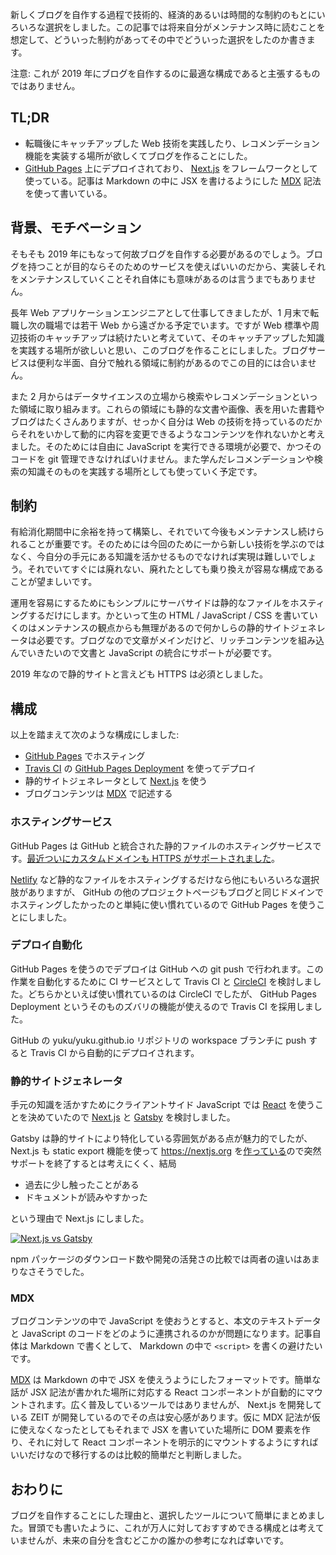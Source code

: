 新しくブログを自作する過程で技術的、経済的あるいは時間的な制約のもとにいろいろな選択をしました。この記事では将来自分がメンテナンス時に読むことを想定して、どういった制約があってその中でどういった選択をしたのか書きます。

注意: これが 2019 年にブログを自作するのに最適な構成であると主張するものではありません。

## TL;DR

- 転職後にキャッチアップした Web 技術を実践したり、レコメンデーション機能を実装する場所が欲しくてブログを作ることにした。
- [GitHub Pages] 上にデプロイされており、 [Next.js] をフレームワークとして使っている。記事は Markdown の中に JSX を書けるようにした [MDX] 記法を使って書いている。

## 背景、モチベーション

そもそも 2019 年にもなって何故ブログを自作する必要があるのでしょう。ブログを持つことが目的ならそのためのサービスを使えばいいのだから、実装しそれをメンテナンスしていくことそれ自体にも意味があるのは言うまでもありません。

長年 Web アプリケーションエンジニアとして仕事してきましたが、1 月末で転職し次の職場では若干 Web から遠ざかる予定でいます。ですが Web 標準や周辺技術のキャッチアップは続けたいと考えていて、そのキャッチアップした知識を実践する場所が欲しいと思い、このブログを作ることにしました。ブログサービスは便利な半面、自分で触れる領域に制約があるのでこの目的には合いません。

また 2 月からはデータサイエンスの立場から検索やレコメンデーションといった領域に取り組みます。これらの領域にも静的な文書や画像、表を用いた書籍やブログはたくさんありますが、せっかく自分は Web の技術を持っているのだからそれをいかして動的に内容を変更できるようなコンテンツを作れないかと考えました。そのためには自由に JavaScript を実行できる環境が必要で、かつそのコードを git 管理できなければいけません。また学んだレコメンデーションや検索の知識そのものを実践する場所としても使っていく予定です。

## 制約

有給消化期間中に余裕を持って構築し、それでいて今後もメンテナンスし続けられることが重要です。そのためには今回のために一から新しい技術を学ぶのではなく、今自分の手元にある知識を活かせるものでなければ実現は難しいでしょう。それでいてすぐには廃れない、廃れたとしても乗り換えが容易な構成であることが望ましいです。

運用を容易にするためにもシンプルにサーバサイドは静的なファイルをホスティングするだけにします。かといって生の HTML / JavaScript / CSS を書いていくのはメンテナンスの観点からも無理があるので何かしらの静的サイトジェネレータは必要です。ブログなので文章がメインだけど、リッチコンテンツを組み込んでいきたいので文書と JavaScript の統合にサポートが必要です。

2019 年なので静的サイトと言えども HTTPS は必須としました。

## 構成

以上を踏まえて次のような構成にしました:

- [GitHub Pages] でホスティング
- [Travis CI] の [GitHub Pages Deployment] を使ってデプロイ
- 静的サイトジェネレータとして [Next.js] を使う
- ブログコンテンツは [MDX] で記述する

### ホスティングサービス

GitHub Pages は GitHub と統合された静的ファイルのホスティングサービスです。[最近ついにカスタムドメインも HTTPS がサポートされました](https://blog.github.com/2018-05-01-github-pages-custom-domains-https/)。

[Netlify](https://www.netlify.com/) など静的なファイルをホスティングするだけなら他にもいろいろな選択肢がありますが、 GitHub の他のプロジェクトページもブログと同じドメインでホスティングしたかったのと単純に使い慣れているので GitHub Pages を使うことにしました。

### デプロイ自動化

GitHub Pages を使うのでデプロイは GitHub への git push で行われます。この作業を自動化するために CI サービスとして Travis CI と [CircleCI](https://circleci.com/) を検討しました。どちらかといえば使い慣れているのは CircleCI でしたが、 GitHub Pages Deployment というそのものズバリの機能が使えるので Travis CI を採用しました。

GitHub の yuku/yuku.github.io リポジトリの workspace ブランチに push すると Travis CI から自動的にデプロイされます。

### 静的サイトジェネレータ

手元の知識を活かすためにクライアントサイド JavaScript では [React](https://reactjs.org/) を使うことを決めていたので [Next.js] と [Gatsby](https://www.gatsbyjs.org/) を検討しました。

Gatsby は静的サイトにより特化している雰囲気がある点が魅力的でしたが、 Next.js も static export 機能を使って https://nextjs.org を[作っている](https://www.reddit.com/r/reactjs/comments/992n2r/next_vs_gatsby/e4lrffl/)ので突然サポートを終了するとは考えにくく、結局

- 過去に少し触ったことがある
- ドキュメントが読みやすかった

という理由で Next.js にしました。

[![Next.js vs Gatsby](/static/images/2019/01/next-vs-gatsby.png)](https://www.npmtrends.com/gatsby-vs-next)

npm パッケージのダウンロード数や開発の活発さの比較では両者の違いはあまりなさそうでした。

### MDX

ブログコンテンツの中で JavaScript を使おうとすると、本文のテキストデータと JavaScript のコードをどのように連携されるのかが問題になります。記事自体は Markdown で書くとして、 Markdown の中で `<script>` を書くの避けたいです。

[MDX] は Markdown の中で JSX を使えうようにしたフォーマットです。簡単な話が JSX 記法が書かれた場所に対応する React コンポーネントが自動的にマウントされます。広く普及しているツールではありませんが、 Next.js を開発している ZEIT が開発しているのでその点は安心感があります。仮に MDX 記法が仮に使えなくなったとしてもそれまで JSX を書いていた場所に DOM 要素を作り、それに対して React コンポーネントを明示的にマウントするようにすればいいだけなので移行するのは比較的簡単だと判断しました。

## おわりに

ブログを自作することにした理由と、選択したツールについて簡単にまとめました。冒頭でも書いたように、これが万人に対しておすすめできる構成とは考えていませんが、未来の自分を含むどこかの誰かの参考になれば幸いです。

[github pages]: https://pages.github.com/
[github pages deployment]: https://docs.travis-ci.com/user/deployment/pages/
[travis ci]: https://travis-ci.org/
[next.js]: https://nextjs.org/
[mdx]: https://mdxjs.com/
